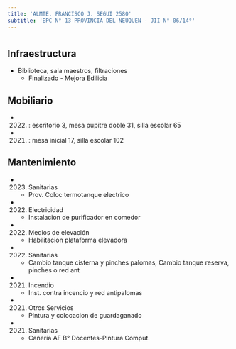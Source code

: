 ```yaml
---
title: 'ALMTE. FRANCISCO J. SEGUI 2580'
subtitle: 'EPC N° 13 PROVINCIA DEL NEUQUEN - JII N° 06/14°'
---
```


#
## Infraestructura

* Biblioteca, sala maestros, filtraciones 
    + Finalizado - Mejora Edilicia 


## Mobiliario

*  (2022) : escritorio 3, mesa pupitre doble 31, silla escolar 65 

*  (2021) : mesa inicial 17, silla escolar 102 





## Mantenimiento

*  (2023) Sanitarias 
    + Prov. Coloc termotanque electrico

*  (2022) Electricidad 
    + Instalacion de purificador en comedor

*  (2022) Medios de elevación 
    + Habilitacion plataforma elevadora

*  (2022) Sanitarias 
    + Cambio tanque cisterna y pinches palomas, Cambio tanque reserva, pinches o red ant

*  (2021) Incendio 
    + Inst. contra incencio y red antipalomas

*  (2021) Otros Servicios 
    + Pintura y colocacion de guardaganado

*  (2021) Sanitarias 
    + Cañería AF B° Docentes-Pintura Comput.







